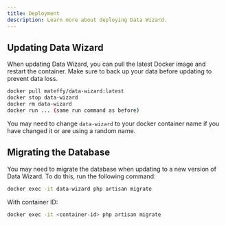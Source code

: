 ```yaml
---
title: Deployment
description: Learn more about deploying Data Wizard.
---
```


## Updating Data Wizard

When updating Data Wizard, you can pull the latest Docker image and restart the container. Make sure to back up your data before updating to prevent data loss.

```bash
docker pull mateffy/data-wizard:latest
docker stop data-wizard
docker rm data-wizard
docker run ... (same run command as before)
```

You may need to change `data-wizard` to your docker container name if you have changed it or are using a random name.

## Migrating the Database

You may need to migrate the database when updating to a new version of Data Wizard. To do this, run the following command:

```bash
docker exec -it data-wizard php artisan migrate
```

With container ID:
```bash
docker exec -it <container-id> php artisan migrate
```


<More />